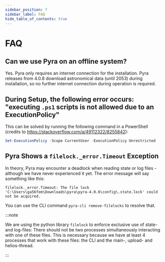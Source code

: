 ```yaml
---
sidebar_position: 7
sidebar_label: FAQ
hide_table_of_contents: true
---
```


# FAQ

## Can we use Pyra on an offline system?

Yes. Pyra only requires an internet connection for the installation. Pyra releases from 4.0.8 download astronomical data (until 2053) during installation, so no further internet connection during operation is required.

## During Setup, the following error occurs: "executing `.ps1` scripts is not allowed due to an ExecutionPolicy"

This can be solved by running the following command in a PowerShell (credits to https://stackoverflow.com/a/49112322/8255842):

```powershell
Set-ExecutionPolicy -Scope CurrentUser -ExecutionPolicy Unrestricted
```

## Pyra Shows a `filelock._error.Timeout` Exception

In theory, Pyra may encounter a deadlock when reading state or log files - although we have never experienced it yet. The error message will say something like this:

```
filelock._error.Timeout: The file lock 'C:\Users\ga56fem\Downloads\pyra\pyra-4.0.6\config\.state.lock' could not be acquired.
```

You can use the CLI command `pyra-cli remove-filelocks` to resolve that.

:::note

We are using the python library `filelock` to enforce exclusive use of state- and log-files: There should not be two processes simultaneously interacting with one of these files. This is necessary because we have at least 4 processes that work with these files: the CLI and the main-, upload- and helios-thread.

:::
